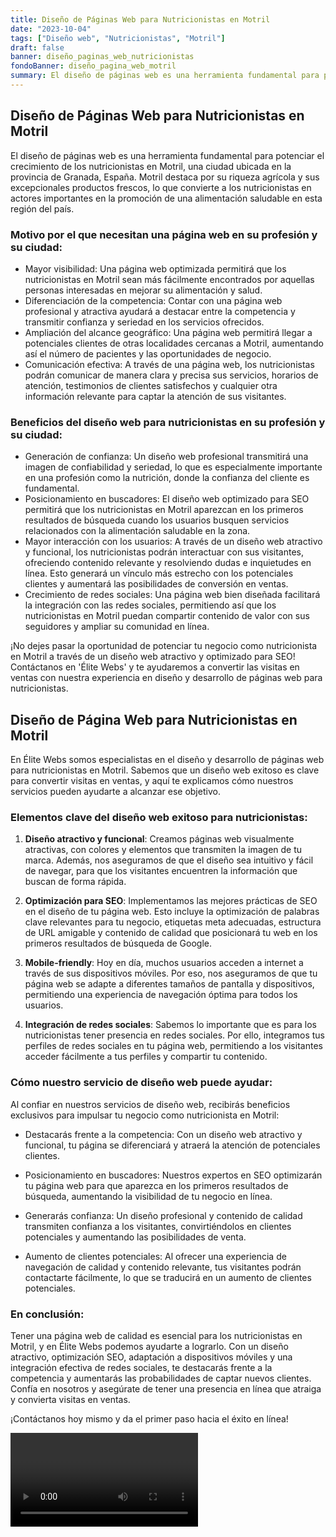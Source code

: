 ```yaml
---
title: Diseño de Páginas Web para Nutricionistas en Motril
date: "2023-10-04"
tags: ["Diseño web", "Nutricionistas", "Motril"]
draft: false
banner: diseño_paginas_web_nutricionistas
fondoBanner: diseño_pagina_web_motril
summary: El diseño de páginas web es una herramienta fundamental para potenciar el crecimiento de los nutricionistas en Motril, una ciudad ubicada en la provincia de Granada, España. Motril destaca por su riqueza agrícola y sus excepcionales productos frescos, lo que convierte a los nutricionistas en actores importantes en la promoción de una alimentación saludable en esta región del país.
---
```



## Diseño de Páginas Web para Nutricionistas en Motril

El diseño de páginas web es una herramienta fundamental para potenciar el crecimiento de los nutricionistas en Motril, una ciudad ubicada en la provincia de Granada, España. Motril destaca por su riqueza agrícola y sus excepcionales productos frescos, lo que convierte a los nutricionistas en actores importantes en la promoción de una alimentación saludable en esta región del país.

### Motivo por el que necesitan una página web en su profesión y su ciudad:

- Mayor visibilidad: Una página web optimizada permitirá que los nutricionistas en Motril sean más fácilmente encontrados por aquellas personas interesadas en mejorar su alimentación y salud.
- Diferenciación de la competencia: Contar con una página web profesional y atractiva ayudará a destacar entre la competencia y transmitir confianza y seriedad en los servicios ofrecidos.
- Ampliación del alcance geográfico: Una página web permitirá llegar a potenciales clientes de otras localidades cercanas a Motril, aumentando así el número de pacientes y las oportunidades de negocio.
- Comunicación efectiva: A través de una página web, los nutricionistas podrán comunicar de manera clara y precisa sus servicios, horarios de atención, testimonios de clientes satisfechos y cualquier otra información relevante para captar la atención de sus visitantes.

### Beneficios del diseño web para nutricionistas en su profesión y su ciudad:

- Generación de confianza: Un diseño web profesional transmitirá una imagen de confiabilidad y seriedad, lo que es especialmente importante en una profesión como la nutrición, donde la confianza del cliente es fundamental.
- Posicionamiento en buscadores: El diseño web optimizado para SEO permitirá que los nutricionistas en Motril aparezcan en los primeros resultados de búsqueda cuando los usuarios busquen servicios relacionados con la alimentación saludable en la zona.
- Mayor interacción con los usuarios: A través de un diseño web atractivo y funcional, los nutricionistas podrán interactuar con sus visitantes, ofreciendo contenido relevante y resolviendo dudas e inquietudes en línea. Esto generará un vínculo más estrecho con los potenciales clientes y aumentará las posibilidades de conversión en ventas.
- Crecimiento de redes sociales: Una página web bien diseñada facilitará la integración con las redes sociales, permitiendo así que los nutricionistas en Motril puedan compartir contenido de valor con sus seguidores y ampliar su comunidad en línea.

¡No dejes pasar la oportunidad de potenciar tu negocio como nutricionista en Motril a través de un diseño web atractivo y optimizado para SEO! Contáctanos en 'Élite Webs' y te ayudaremos a convertir las visitas en ventas con nuestra experiencia en diseño y desarrollo de páginas web para nutricionistas.

<GifSeo />

<Cta />

## Diseño de Página Web para Nutricionistas en Motril

En Élite Webs somos especialistas en el diseño y desarrollo de páginas web para nutricionistas en Motril. Sabemos que un diseño web exitoso es clave para convertir visitas en ventas, y aquí te explicamos cómo nuestros servicios pueden ayudarte a alcanzar ese objetivo.

### Elementos clave del diseño web exitoso para nutricionistas:

1. **Diseño atractivo y funcional**: Creamos páginas web visualmente atractivas, con colores y elementos que transmiten la imagen de tu marca. Además, nos aseguramos de que el diseño sea intuitivo y fácil de navegar, para que los visitantes encuentren la información que buscan de forma rápida.

2. **Optimización para SEO**: Implementamos las mejores prácticas de SEO en el diseño de tu página web. Esto incluye la optimización de palabras clave relevantes para tu negocio, etiquetas meta adecuadas, estructura de URL amigable y contenido de calidad que posicionará tu web en los primeros resultados de búsqueda de Google.

3. **Mobile-friendly**: Hoy en día, muchos usuarios acceden a internet a través de sus dispositivos móviles. Por eso, nos aseguramos de que tu página web se adapte a diferentes tamaños de pantalla y dispositivos, permitiendo una experiencia de navegación óptima para todos los usuarios.

4. **Integración de redes sociales**: Sabemos lo importante que es para los nutricionistas tener presencia en redes sociales. Por ello, integramos tus perfiles de redes sociales en tu página web, permitiendo a los visitantes acceder fácilmente a tus perfiles y compartir tu contenido.

### Cómo nuestro servicio de diseño web puede ayudar:

Al confiar en nuestros servicios de diseño web, recibirás beneficios exclusivos para impulsar tu negocio como nutricionista en Motril:

- Destacarás frente a la competencia: Con un diseño web atractivo y funcional, tu página se diferenciará y atraerá la atención de potenciales clientes.

- Posicionamiento en buscadores: Nuestros expertos en SEO optimizarán tu página web para que aparezca en los primeros resultados de búsqueda, aumentando la visibilidad de tu negocio en línea.

- Generarás confianza: Un diseño profesional y contenido de calidad transmiten confianza a los visitantes, convirtiéndolos en clientes potenciales y aumentando las posibilidades de venta.

- Aumento de clientes potenciales: Al ofrecer una experiencia de navegación de calidad y contenido relevante, tus visitantes podrán contactarte fácilmente, lo que se traducirá en un aumento de clientes potenciales.

### En conclusión:

Tener una página web de calidad es esencial para los nutricionistas en Motril, y en Élite Webs podemos ayudarte a lograrlo. Con un diseño atractivo, optimización SEO, adaptación a dispositivos móviles y una integración efectiva de redes sociales, te destacarás frente a la competencia y aumentarás las probabilidades de captar nuevos clientes. Confía en nosotros y asegúrate de tener una presencia en línea que atraiga y convierta visitas en ventas.

¡Contáctanos hoy mismo y da el primer paso hacia el éxito en línea!

<Video />

<CtaBot job="Nutricionistas" city="Motril" />

<Gmaps query="Motril+españa+maps" />
